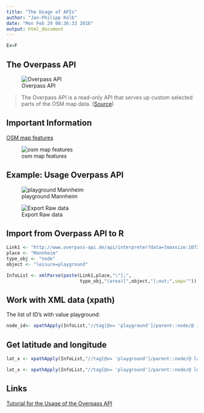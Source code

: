 ```yaml
---
title: "The Usage of APIs"
author: "Jan-Philipp Kolb"
date: "Mon Feb 29 08:36:33 2016"
output: html_document
---
```


```r
Ex=F
```



## The Overpass API

![Overpass API](http://wiki.openstreetmap.org/w/images/thumb/b/b5/Overpass_API_logo.svg/400px-Overpass_API_logo.svg.png)

>The Overpass API is a read-only API that serves up custom selected parts of the OSM map data. ([Source](http://wiki.openstreetmap.org/wiki/Overpass_API))

## Important Information

[OSM map features](http://wiki.openstreetmap.org/wiki/Map_Features)

![osm map features](https://www.mapbox.com/help/img/3rdparty/overpass-osm-disney.png)


## Example: Usage Overpass API

![playground Mannheim](https://raw.githubusercontent.com/Japhilko/GeoData/master/data/figure/BSPoverpassMannheim.PNG)

![Export Raw data](https://raw.githubusercontent.com/Japhilko/GeoData/master/data/figure/OverpassExportRohdaten.PNG)

## Import from Overpass API to R

```r
Link1 <- "http://www.overpass-api.de/api/interpreter?data=[maxsize:1073741824][timeout:900];area[name=\""
place <- "Mannheim"
type_obj <- "node"
object <- "leisure=playground"

InfoList <- xmlParse(paste(Link1,place,"\"];",
                           type_obj,"(area)[",object,"];out;",sep=""))
```


## Work with XML data (xpath)

The list of ID's with value playground:

```r
node_id<- xpathApply(InfoList,"//tag[@v= 'playground']/parent::node/@ id")
```

## Get latitude and longitude

```r
lat_x <- xpathApply(InfoList,"//tag[@v= 'playground']/parent::node/@ lat")
```

```r
lat_x <- xpathApply(InfoList,"//tag[@v= 'playground']/parent::node/@ lon")
```

## Links

[Tutorial for the Usage of the Overpass API](http://osmlab.github.io/learnoverpass/en/exercises/intro/1/)

